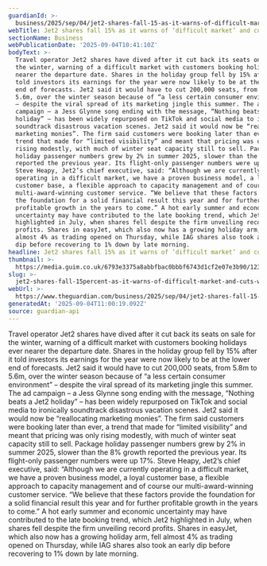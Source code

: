 ```yaml
---
guardianId: >-
  business/2025/sep/04/jet2-shares-fall-15-as-it-warns-of-difficult-market-and-cuts-winter-seats
webTitle: Jet2 shares fall 15% as it warns of ‘difficult market’ and cuts winter seats
sectionName: Business
webPublicationDate: '2025-09-04T10:41:10Z'
bodyText: >-
  Travel operator Jet2 shares have dived after it cut back its seats on sale for
  the winter, warning of a difficult market with customers booking holidays ever
  nearer the departure date. Shares in the holiday group fell by 15% after it
  told investors its earnings for the year were now likely to be at the lower
  end of forecasts. Jet2 said it would have to cut 200,000 seats, from 5.8m to
  5.6m, over the winter season because of “a less certain consumer environment”
  – despite the viral spread of its marketing jingle this summer. The ad
  campaign – a Jess Glynne song ending with the message, “Nothing beats a Jet2
  holiday” – has been widely repurposed on TikTok and social media to ironically
  soundtrack disastrous vacation scenes. Jet2 said it would now be “reallocating
  marketing monies”. The firm said customers were booking later than ever, a
  trend that made for “limited visibility” and meant that pricing was only
  rising modestly, with much of winter seat capacity still to sell. Package
  holiday passenger numbers grew by 2% in summer 2025, slower than the 8% growth
  reported the previous year. Its flight-only passenger numbers were up 17%.
  Steve Heapy, Jet2’s chief executive, said: “Although we are currently
  operating in a difficult market, we have a proven business model, a loyal
  customer base, a flexible approach to capacity management and of course our
  multi-award-winning customer service. “We believe that these factors provide
  the foundation for a solid financial result this year and for further
  profitable growth in the years to come.” A hot early summer and economic
  uncertainty may have contributed to the late booking trend, which Jet2
  highlighted in July, when shares fell despite the firm unveiling record
  profits. Shares in easyJet, which also now has a growing holiday arm, fell
  almost 4% as trading opened on Thursday, while IAG shares also took an early
  dip before recovering to 1% down by late morning.
headline: Jet2 shares fall 15% as it warns of ‘difficult market’ and cuts winter seats
thumbnail: >-
  https://media.guim.co.uk/6793e3375a8abbfbac0bbbf6743d1cf2e07e3b90/123_0_2364_1890/500.jpg
slug: >-
  jet2-shares-fall-15percent-as-it-warns-of-difficult-market-and-cuts-winter-seats
webUrl: >-
  https://www.theguardian.com/business/2025/sep/04/jet2-shares-fall-15-as-it-warns-of-difficult-market-and-cuts-winter-seats
generatedAt: '2025-09-04T11:00:19.092Z'
source: guardian-api
---
```

Travel operator Jet2 shares have dived after it cut back its seats on sale for the winter, warning of a difficult market with customers booking holidays ever nearer the departure date. Shares in the holiday group fell by 15% after it told investors its earnings for the year were now likely to be at the lower end of forecasts. Jet2 said it would have to cut 200,000 seats, from 5.8m to 5.6m, over the winter season because of “a less certain consumer environment” – despite the viral spread of its marketing jingle this summer. The ad campaign – a Jess Glynne song ending with the message, “Nothing beats a Jet2 holiday” – has been widely repurposed on TikTok and social media to ironically soundtrack disastrous vacation scenes. Jet2 said it would now be “reallocating marketing monies”. The firm said customers were booking later than ever, a trend that made for “limited visibility” and meant that pricing was only rising modestly, with much of winter seat capacity still to sell. Package holiday passenger numbers grew by 2% in summer 2025, slower than the 8% growth reported the previous year. Its flight-only passenger numbers were up 17%. Steve Heapy, Jet2’s chief executive, said: “Although we are currently operating in a difficult market, we have a proven business model, a loyal customer base, a flexible approach to capacity management and of course our multi-award-winning customer service. “We believe that these factors provide the foundation for a solid financial result this year and for further profitable growth in the years to come.” A hot early summer and economic uncertainty may have contributed to the late booking trend, which Jet2 highlighted in July, when shares fell despite the firm unveiling record profits. Shares in easyJet, which also now has a growing holiday arm, fell almost 4% as trading opened on Thursday, while IAG shares also took an early dip before recovering to 1% down by late morning.
